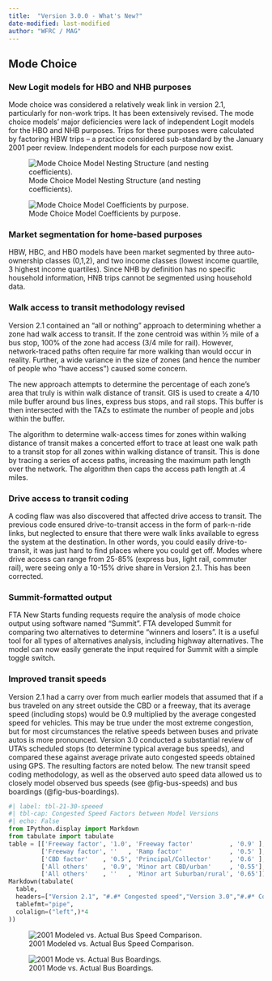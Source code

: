 ```yaml
---
title:  "Version 3.0.0 - What's New?"
date-modified: last-modified
author: "WFRC / MAG"
---
```


## Mode Choice
### New Logit models for HBO and NHB purposes
Mode choice was considered a relatively weak link in version 2.1, particularly for non-work trips.  It has been extensively revised.  The mode choice models’ major deficiencies were lack of independent Logit models for the HBO and NHB purposes.  Trips for these purposes were calculated by factoring HBW trips – a practice considered sub-standard by the January 2001 peer review.  Independent models for each purpose now exist.  

![Mode Choice Model Nesting Structure (and nesting coefficients).](_pictures/mc-nest.png){#fig-mc-nest}

![Mode Choice Model Coefficients by purpose.](_pictures/mc-coef.png){#fig-mc-coef}

### Market segmentation for home-based purposes 
HBW, HBC, and HBO models have been market segmented by three auto-ownership classes (0,1,2), and two income classes (lowest income quartile, 3 highest income quartiles).  Since NHB by definition has no specific household information, HNB trips cannot be segmented using household data. 

### Walk access to transit methodology revised
Version 2.1 contained an “all or nothing” approach to determining whether a zone had walk access to transit.  If the zone centroid was within ½ mile of a bus stop, 100% of the zone had access (3/4 mile for rail).  However, network-traced paths often require far more walking than would occur in reality. Further, a wide variance in the size of zones (and hence the number of people who “have access”) caused some concern.  

The new approach attempts to determine the percentage of each zone’s area that truly is within walk distance of transit.  GIS is used to create a 4/10 mile buffer around bus lines, express bus stops, and rail stops.  This buffer is then intersected with the TAZs to estimate the number of people and jobs within the buffer.  

The algorithm to determine walk-access times for zones within walking distance of transit makes a concerted effort to trace at least one walk path to a transit stop for all zones within walking distance of transit. This is done by tracing a series of access paths, increasing the maximum path length over the network. The algorithm then caps the access path length at .4 miles.

### Drive access to transit coding
A coding flaw was also discovered that affected drive access to transit.  The previous code ensured drive-to-transit access in the form of park-n-ride links, but neglected to ensure that there were walk links available to egress the system at the destination.  In other words, you could easily drive-to-transit, it was just hard to find places where you could get off.  Modes where drive access can range from 25-85% (express bus, light rail, commuter rail), were seeing only a 10-15% drive share in Version 2.1.  This has been corrected.

### Summit-formatted output
FTA New Starts funding requests require the analysis of mode choice output using software named “Summit”.  FTA developed Summit for comparing two alternatives to determine “winners and losers”.  It is a useful tool for all types of alternatives analysis, including highway alternatives.  The model can now easily generate the input required for Summit with a simple toggle switch.

### Improved transit speeds
Version 2.1 had a carry over from much earlier models that assumed that if a bus traveled on any street outside the CBD or a freeway, that its average speed (including stops) would be 0.9 multiplied by the average congested speed for vehicles.  This may be true under the most extreme congestion, but for most circumstances the relative speeds between buses and private autos is more pronounced.  Version 3.0 conducted a substantial review of UTA’s scheduled stops (to determine typical average bus speeds), and compared these against average private auto congested speeds obtained using GPS.  The resulting factors are noted below. The new transit speed coding methodology, as well as the observed auto speed data allowed us to closely model observed bus speeds (see @fig-bus-speeds) and bus boardings (@fig-bus-boardings).

```python
#| label: tbl-21-30-speeed
#| tbl-cap: Congested Speed Factors between Model Versions
#| echo: False
from IPython.display import Markdown
from tabulate import tabulate
table = [['Freeway factor', '1.0', 'Freeway factor'          , '0.9' ],
         ['Freeway factor', ''   , 'Ramp factor'             , '0.5' ],
         ['CBD factor'    , '0.5', 'Principal/Collector'     , '0.6' ],
         ['All others'    , '0.9', 'Minor art CBD/urban'     , '0.55'],
         ['All others'    , ''   , 'Minor art Suburban/rural', '0.65']]
Markdown(tabulate(
  table, 
  headers=["Version 2.1", "#.#* Congested speed","Version 3.0","#.#* Congested speed"],
  tablefmt="pipe", 
  colalign=("left",)*4
))
```

![2001 Modeled vs. Actual Bus Speed Comparison.](_pictures/bus-speeds.png){#fig-bus-speeds}

![2001 Mode vs. Actual Bus Boardings.](_pictures/bus-boardings.png){#fig-bus-boardings}

